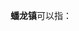 '''蟠龙镇'''可以指：
{{PRC admin/disambig|14/04/29/102/000|36/07/02/190/000|50/02/28/125/000|51/06/26/108/000|51/20/22/113/000|61/03/03/101/000|61/06/02/106/000}}
{{disambig|cat=三字中国镇名消歧义}}
